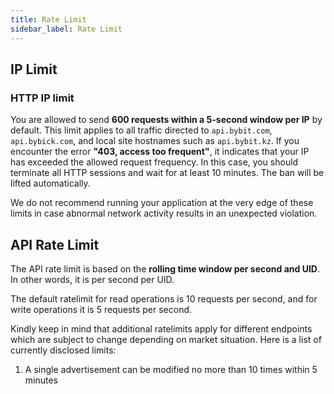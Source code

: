 ```yaml
---
title: Rate Limit
sidebar_label: Rate Limit
---
```


## IP Limit
### HTTP IP limit
You are allowed to send **600 requests within a 5-second window per IP** by default. This limit applies to all traffic directed to `api.bybit.com`, `api.bybick.com`, and local site hostnames such as `api.bybit.kz`.
If you encounter the error **"403, access too frequent"**, it indicates that your IP has exceeded the allowed request frequency. In this case, you should terminate all HTTP sessions and wait for at least 10 minutes. The ban will be lifted automatically.

We do not recommend running your application at the very edge of these limits in case abnormal network activity results
in an unexpected violation.

## API Rate Limit
The API rate limit is based on the **rolling time window per second and UID**. In other words, it is per second per UID.

The default ratelimit for read operations is 10 requests per second, and for write operations it is 5 requests per second.

Kindly keep in mind that additional ratelimits apply for different endpoints which are subject to change depending on market situation. Here is a list of currently disclosed limits:

1) A single advertisement can be modified no more than 10 times within 5 minutes